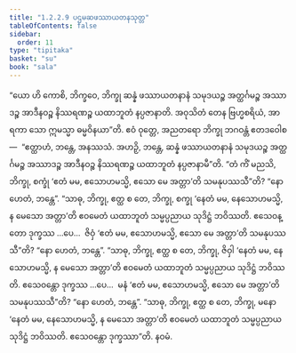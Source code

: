 ```yaml
---
title: "1.2.2.9 ပဌမဆဖဿာယတနသုတ္တ"
tableOfContents: false
sidebar:
  order: 11
type: "tipitaka"
basket: "su"
book: "sala"
---
```



<DynamicBreadcrumb />

<Division number="71" book="sala">

<Paragraph number="239" book="sala">
“ယော ဟိ ကောစိ, ဘိက္ခဝေ, ဘိက္ခု ဆန္နံ ဖဿာယတနာနံ သမုဒယဉ္စ အတ္ထင်္ဂမဉ္စ အဿာဒဉ္စ အာဒီနဝဉ္စ နိဿရဏဉ္စ ယထာဘူတံ နပ္ပဇာနာတိ. အဝုသိတံ တေန ဗြဟ္မစရိယံ, အာရကာ သော ဣမသ္မာ ဓမ္မဝိနယာ”တိ.
</Paragraph>

<Paragraph number="240" book="sala">
ဧဝံ ဝုတ္တေ, အညတရော ဘိက္ခု ဘဂဝန္တံ ဧတဒဝေါစ—  “ဧတ္ထာဟံ, ဘန္တေ, အနဿသံ. အဟဉှိ, ဘန္တေ, ဆန္နံ ဖဿာယတနာနံ သမုဒယဉ္စ အတ္ထင်္ဂမဉ္စ အဿာဒဉ္စ အာဒီနဝဉ္စ နိဿရဏဉ္စ ယထာဘူတံ နပ္ပဇာနာမီ”တိ.
</Paragraph>

<Paragraph number="241" book="sala">
“တံ ကိံ မညသိ, ဘိက္ခု, စက္ခုံ ‘ဧတံ မမ, ဧသောဟမသ္မိ, ဧသော မေ အတ္တာ’တိ သမနုပဿသီ”တိ?
</Paragraph>

<Paragraph number="242" book="sala">
“နော ဟေတံ, ဘန္တေ”.
</Paragraph>

<Paragraph number="243" book="sala">
“သာဓု, ဘိက္ခု, ဧတ္ထ စ တေ, ဘိက္ခု, စက္ခု ‘နေတံ မမ, နေသောဟမသ္မိ, န မေသော အတ္တာ’တိ ဧဝမေတံ ယထာဘူတံ သမ္မပ္ပညာယ သုဒိဋ္ဌံ ဘဝိဿတိ. ဧသေဝန္တော ဒုက္ခဿ …ပေ…  ဇိဝှံ ‘ဧတံ မမ, ဧသောဟမသ္မိ, ဧသော မေ အတ္တာ’တိ သမနုပဿသီ”တိ?
</Paragraph>

<Paragraph number="244" book="sala">
“နော ဟေတံ, ဘန္တေ”.
</Paragraph>

<Paragraph number="245" book="sala">
“သာဓု, ဘိက္ခု, ဧတ္ထ စ တေ, ဘိက္ခု, ဇိဝှါ ‘နေတံ မမ, နေသောဟမသ္မိ, န မေသော အတ္တာ’တိ ဧဝမေတံ ယထာဘူတံ သမ္မပ္ပညာယ သုဒိဋ္ဌံ ဘဝိဿတိ. ဧသေဝန္တော ဒုက္ခဿ …ပေ…  မနံ ‘ဧတံ မမ, ဧသောဟမသ္မိ, ဧသော မေ အတ္တာ’တိ သမနုပဿသီ”တိ?
</Paragraph>

<Paragraph number="246" book="sala">
“နော ဟေတံ, ဘန္တေ”.
</Paragraph>

<Paragraph number="247" book="sala">
“သာဓု, ဘိက္ခု, ဧတ္ထ စ တေ, ဘိက္ခု, မနော ‘နေတံ မမ, နေသောဟမသ္မိ, န မေသော အတ္တာ’တိ ဧဝမေတံ ယထာဘူတံ သမ္မပ္ပညာယ သုဒိဋ္ဌံ ဘဝိဿတိ. ဧသေဝန္တော ဒုက္ခဿာ”တိ.

</Paragraph>
</Division>

<Paragraph number="248" type="center" book="sala">
နဝမံ.
</Paragraph>